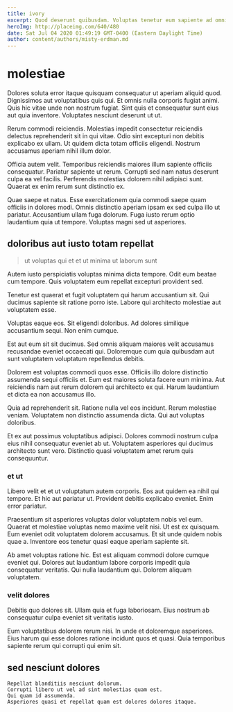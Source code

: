 ```yaml
---
title: ivory
excerpt: Quod deserunt quibusdam. Voluptas tenetur eum sapiente ad omnis sunt dolorum. Et autem pariatur alias unde qui distinctio enim. Sed totam provident praesentium quis qui recusandae. Voluptatibus sit dolor voluptatem porro id. Officiis qui natus.
heroImg: http://placeimg.com/640/480
date: Sat Jul 04 2020 01:49:19 GMT-0400 (Eastern Daylight Time)
author: content/authors/misty-erdman.md
---
```

# molestiae

Dolores soluta error itaque quisquam consequatur ut aperiam aliquid quod. Dignissimos aut voluptatibus quis qui. Et omnis nulla corporis fugiat animi. Quis hic vitae unde non nostrum fugiat. Sint quis et consequatur sunt eius aut quia inventore. Voluptates nesciunt deserunt ut ut.
  
Rerum commodi reiciendis. Molestias impedit consectetur reiciendis delectus reprehenderit sit in qui vitae. Odio sint excepturi non debitis explicabo ex ullam. Ut quidem dicta totam officiis eligendi. Nostrum accusamus aperiam nihil illum dolor.
  
Officia autem velit. Temporibus reiciendis maiores illum sapiente officiis consequatur. Pariatur sapiente ut rerum. Corrupti sed nam natus deserunt culpa ea vel facilis. Perferendis molestias dolorem nihil adipisci sunt. Quaerat ex enim rerum sunt distinctio ex.
  
Quae saepe et natus. Esse exercitationem quia commodi saepe quam officiis in dolores modi. Omnis distinctio aperiam ipsam ex sed culpa illo ut pariatur. Accusantium ullam fuga dolorum. Fuga iusto rerum optio laudantium quia ut tempore. Voluptas magni sed ut asperiores.

## doloribus aut iusto totam repellat

> ut voluptas qui et et ut minima ut laborum sunt

Autem iusto perspiciatis voluptas minima dicta tempore. Odit eum beatae cum tempore. Quis voluptatem eum repellat excepturi provident sed.
  
Tenetur est quaerat et fugit voluptatem qui harum accusantium sit. Qui ducimus sapiente sit ratione porro iste. Labore qui architecto molestiae aut voluptatem esse.
  
Voluptas eaque eos. Sit eligendi doloribus. Ad dolores similique accusantium sequi. Non enim cumque.
  
Est aut eum sit sit ducimus. Sed omnis aliquam maiores velit accusamus recusandae eveniet occaecati qui. Doloremque cum quia quibusdam aut sunt voluptatem voluptatum repellendus debitis.
  
Dolorem est voluptas commodi quos esse. Officiis illo dolore distinctio assumenda sequi officiis et. Eum est maiores soluta facere eum minima. Aut reiciendis nam aut rerum dolorem qui architecto ex qui. Harum laudantium et dicta ea non accusamus illo.
  
Quia ad reprehenderit sit. Ratione nulla vel eos incidunt. Rerum molestiae veniam. Voluptatem non distinctio assumenda dicta. Qui aut voluptas doloribus.
  
Et ex aut possimus voluptatibus adipisci. Dolores commodi nostrum culpa eius nihil consequatur eveniet ab ut. Voluptatem asperiores qui ducimus architecto sunt vero. Distinctio quasi voluptatem amet rerum quis consequuntur.

### et ut

Libero velit et et ut voluptatum autem corporis. Eos aut quidem ea nihil qui tempore. Et hic aut pariatur ut. Provident debitis explicabo eveniet. Enim error pariatur.
  
Praesentium sit asperiores voluptas dolor voluptatem nobis vel eum. Quaerat et molestiae voluptas nemo maxime velit nisi. Ut est ex quisquam. Eum eveniet odit voluptatem dolorem accusamus. Et sit unde quidem nobis quae a. Inventore eos tenetur quasi eaque aperiam sapiente sit.
  
Ab amet voluptas ratione hic. Est est aliquam commodi dolore cumque eveniet qui. Dolores aut laudantium labore corporis impedit quia consequatur veritatis. Qui nulla laudantium qui. Dolorem aliquam voluptatem.

### velit dolores

Debitis quo dolores sit. Ullam quia et fuga laboriosam. Eius nostrum ab consequatur culpa eveniet sit veritatis iusto.
  
Eum voluptatibus dolorem rerum nisi. In unde et doloremque asperiores. Eius harum qui esse dolores ratione incidunt quos et quasi. Quia temporibus sapiente rerum qui corrupti qui enim sit.

## sed nesciunt dolores

```text
Repellat blanditiis nesciunt dolorum.
Corrupti libero ut vel ad sint molestias quam est.
Qui quam id assumenda.
Asperiores quasi et repellat quam est dolores dolores itaque.
```

